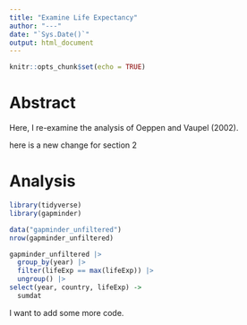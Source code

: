 ```yaml
---
title: "Examine Life Expectancy"
author: "---"
date: "`Sys.Date()`"
output: html_document
---
```


```r
knitr::opts_chunk$set(echo = TRUE)
```

# Abstract

Here, I re-examine the analysis of Oeppen and Vaupel (2002).

here is a new change for section 2

# Analysis
```r
library(tidyverse)
library(gapminder)
```

```r
data("gapminder_unfiltered")
nrow(gapminder_unfiltered)
```
```r
gapminder_unfiltered |> 
  group_by(year) |> 
  filter(lifeExp == max(lifeExp)) |> 
  ungroup() |> 
select(year, country, lifeExp) ->
  sumdat
```

I want to add some more code.
